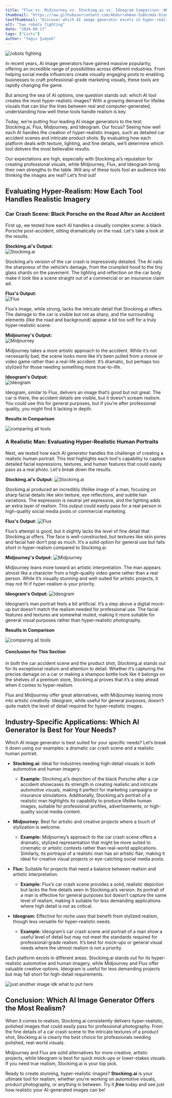 ```yaml
---
title: "Flux vs. Midjourney vs. Stockimg.ai vs. Ideogram Comparison: Which AI Tool is More Realistic?"
thumbnail: "https://raw.githubusercontent.com/Abdurrahman-Subh/mdx-blog/main/images/robot-fight.png"
textThumbnail: "Discover which AI image generator excels in hyper-realism as we compare Stockimg.ai, Flux, Midjourney, and Ideogram. From detailed car crash scenes to lifelike human portraits, find out which tool delivers the most realistic visuals for your needs. Explore the differences and see which platform stands out in creating realistic images."
alt: "two robots fighting"
date: "2024.09.17"
tags: ["Lists"]
author: "Yağız Şimşek"
---
```


![robots fighting](https://raw.githubusercontent.com/Abdurrahman-Subh/mdx-blog/main/images/robot-fight.png)

In recent years, AI image generators have gained massive popularity, offering an incredible range of possibilities across different industries. From helping social media influencers create visually engaging posts to enabling businesses to craft professional-grade marketing visuals, these tools are rapidly changing the game. 

But among the sea of AI options, one question stands out: which AI tool creates the most hyper-realistic images? With a growing demand for lifelike visuals that can blur the lines between real and computer-generated, understanding how well these tools handle realism is key.

Today, we’re putting four leading AI image generators to the test: Stockimg.ai, Flux, Midjourney, and Ideogram. Our focus? Seeing how well each AI handles the creation of hyper-realistic images, such as detailed car accident scenes and intricate product shots. By evaluating how each platform deals with texture, lighting, and fine details, we’ll determine which tool delivers the most believable results. 

Our expectations are high, especially with Stockimg.ai’s reputation for creating professional visuals, while Midjourney, Flux, and Ideogram bring their own strengths to the table. Will any of these tools fool an audience into thinking the images are real? Let’s find out!

## Evaluating Hyper-Realism: How Each Tool Handles Realistic Imagery  

### Car Crash Scene: Black Porsche on the Road After an Accident  

First up, we tested how each AI handles a visually complex scene: a black Porsche post-accident, sitting dramatically on the road. Let's take a look at the results.

**Stockimg.ai's Output:**  
![Stockimg.ai](https://raw.githubusercontent.com/Abdurrahman-Subh/mdx-blog/main/images/crash-sai.png)

Stockimg.ai’s version of the car crash is impressively detailed. The AI nails the sharpness of the vehicle’s damage, from the crumpled hood to the tiny glass shards on the pavement. The lighting and reflection on the car body make it look like a scene straight out of a commercial or an insurance claim ad.

**Flux's Output:**  
![Flux](https://raw.githubusercontent.com/Abdurrahman-Subh/mdx-blog/main/images/crash-flux.png)

Flux’s image, while strong, lacks the intricate detail that Stockimg.ai offers. The damage to the car is visible but not as sharp, and the surrounding elements (like the road and background) appear a bit too soft for a truly hyper-realistic scene.

**Midjourney's Output:**  
![Midjourney](https://raw.githubusercontent.com/Abdurrahman-Subh/mdx-blog/main/images/crash-midjourney.png)

Midjourney takes a more artistic approach to the accident. While it’s not necessarily bad, the scene looks more like it’s been pulled from a movie or video game rather than a real-life accident. It’s dramatic, but perhaps too stylized for those needing something more true-to-life.

**Ideogram's Output:**  
![Ideogram](https://raw.githubusercontent.com/Abdurrahman-Subh/mdx-blog/main/images/crash-ideogram.png)

Ideogram, similar to Flux, delivers an image that’s good but not great. The car is there, the accident details are visible, but it doesn’t scream realism. You could use this for general purposes, but if you’re after professional quality, you might find it lacking in depth.

**Results in Comparison**

![comparing all tools](https://raw.githubusercontent.com/Abdurrahman-Subh/mdx-blog/main/images/comparison-8.png)

### A Realistic Man: Evaluating Hyper-Realistic Human Portraits

Next, we tested how each AI generator handles the challenge of creating a realistic human portrait. This test highlights each tool's capability to capture detailed facial expressions, textures, and human features that could easily pass as a real photo. Let's break down the results.

**Stockimg.ai's Output:**
![Stockimg.ai](https://raw.githubusercontent.com/Abdurrahman-Subh/mdx-blog/main/images/man-sai.png)

Stockimg.ai produced an incredibly lifelike image of a man, focusing on sharp facial details like skin texture, eye reflections, and subtle hair variations. The expression is neutral yet expressive, and the lighting adds an extra layer of realism. This output could easily pass for a real person in high-quality social media posts or commercial marketing.

**Flux's Output:**
![Flux](https://raw.githubusercontent.com/Abdurrahman-Subh/mdx-blog/main/images/man-flux.png)

Flux’s attempt is good, but it slightly lacks the level of fine detail that Stockimg.ai offers. The face is well-constructed, but textures like skin pores and facial hair don’t pop as much. It’s a solid option for general use but falls short in hyper-realism compared to Stockimg.ai.

**Midjourney's Output:**
![Midjourney](https://raw.githubusercontent.com/Abdurrahman-Subh/mdx-blog/main/images/man-midjourney.png)

Midjourney leans more toward an artistic interpretation. The man appears almost like a character from a high-quality video game rather than a real person. While it’s visually stunning and well-suited for artistic projects, it may not fit if hyper-realism is your priority.

**Ideogram's Output:**
![Ideogram](https://raw.githubusercontent.com/Abdurrahman-Subh/mdx-blog/main/images/man-ideogram.png)

Ideogram’s man portrait feels a bit artificial. It’s a step above a digital mock-up but doesn’t match the realism needed for professional use. The facial features and textures are somewhat muted, making it more suitable for general visual purposes rather than hyper-realistic photography.

**Results in Comparison**

![comparing all tools](https://raw.githubusercontent.com/Abdurrahman-Subh/mdx-blog/main/images/comparison-1.png)

#### Conclusion for This Section  

In both the car accident scene and the product shot, Stockimg.ai stands out for its exceptional realism and attention to detail. Whether it’s capturing the precise damage on a car or making a shampoo bottle look like it belongs on the shelves of a premium store, Stockimg.ai proves that it’s a step ahead when it comes to hyper-realism.

Flux and Midjourney offer great alternatives, with Midjourney leaning more into artistic creativity. Ideogram, while useful for general purposes, doesn’t quite match the level of detail required for hyper-realistic images.

## Industry-Specific Applications: Which AI Generator Is Best for Your Needs?

Which AI image generator is best suited for your specific needs? Let’s break it down using our examples: a dramatic car crash scene and a realistic human portrait.

- **Stockimg.ai:** Ideal for industries needing high-detail visuals in both automotive and human imagery.  
  - **Example:** Stockimg.ai’s depiction of the black Porsche after a car accident showcases its strength in creating realistic and intricate automotive visuals, making it perfect for marketing campaigns or insurance simulations. Additionally, Stockimg.ai’s portrait of a realistic man highlights its capability to produce lifelike human images, suitable for professional profiles, advertisements, or high-quality social media content.

- **Midjourney:** Best for artistic and creative projects where a touch of stylization is welcome.  
  - **Example:** Midjourney’s approach to the car crash scene offers a dramatic, stylized representation that might be more suited to cinematic or artistic contexts rather than real-world applications. Similarly, its portrayal of a realistic man has an artistic flair, making it ideal for creative visual projects or eye-catching social media posts.

- **Flux:** Suitable for projects that need a balance between realism and artistic interpretation.  
  - **Example:** Flux’s car crash scene provides a solid, realistic depiction but lacks the fine details seen in Stockimg.ai’s version. Its portrait of a man is effective for general purposes but doesn’t capture the same level of realism, making it suitable for less demanding applications where high detail is not as critical.

- **Ideogram:** Effective for niche uses that benefit from stylized realism, though less versatile for hyper-realistic needs.  
  - **Example:** Ideogram’s car crash scene and portrait of a man show a useful level of detail but may not meet the standards required for professional-grade realism. It’s best for mock-ups or general visual needs where the utmost realism is not a priority.

Each platform excels in different areas. Stockimg.ai stands out for its hyper-realistic automotive and human imagery, while Midjourney and Flux offer valuable creative options. Ideogram is useful for less demanding projects but may fall short for high-detail requirements.

![just another image idk what to put here](https://raw.githubusercontent.com/Abdurrahman-Subh/mdx-blog/main/images/girl-closeup.png)

## Conclusion: Which AI Image Generator Offers the Most Realism?
When it comes to realism, Stockimg.ai consistently delivers hyper-realistic, polished images that could easily pass for professional photography. From the fine details of a car crash scene to the intricate textures of a product shot, Stockimg.ai is clearly the best choice for professionals needing polished, real-world visuals. 

Midjourney and Flux are solid alternatives for more creative, artistic projects, while Ideogram is best for quick mock-ups or lower-stakes visuals. If you need true realism, Stockimg.ai is your top pick.

Ready to create stunning, hyper-realistic images? **Stockimg.ai** is your ultimate tool for realism, whether you’re working on automotive visuals, product photography, or anything in between. Try it ***free*** today and see just how realistic your AI-generated images can be!